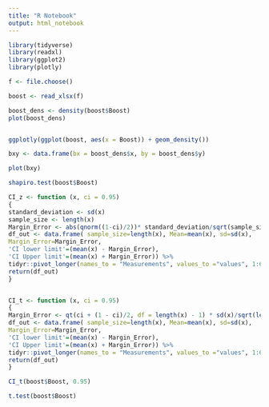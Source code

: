 ---
title: "R Notebook"
output: html_notebook
---

```{r}
library(tidyverse)
library(readxl)
library(ggplot2)
library(plotly)
```

```{r}
f <- file.choose()

boost <- read_xlsx(f)
```


```{r}
boost_dens <- density(boost$Boost)
plot(boost_dens)



```


```{r}
ggplotly(ggplot(boost, aes(x = Boost)) + geom_density())
```




```{r}
bxy <- data.frame(bx = boost_dens$x, by = boost_dens$y)

plot(bxy)

```
```{r}
shapiro.test(boost$Boost)
```

```{r}
CI_z <- function (x, ci = 0.95)
{
standard_deviation <- sd(x)
sample_size <- length(x)
Margin_Error <- abs(qnorm((1-ci)/2))* standard_deviation/sqrt(sample_size)
df_out <- data.frame( sample_size=length(x), Mean=mean(x), sd=sd(x),
Margin_Error=Margin_Error,
'CI lower limit'=(mean(x) - Margin_Error),
'CI Upper limit'=(mean(x) + Margin_Error)) %>%
tidyr::pivot_longer(names_to = "Measurements", values_to ="values", 1:6 )
return(df_out)
}


CI_t <- function (x, ci = 0.95)
{
Margin_Error <- qt(ci + (1 - ci)/2, df = length(x) - 1) * sd(x)/sqrt(length(x))
df_out <- data.frame( sample_size=length(x), Mean=mean(x), sd=sd(x),
Margin_Error=Margin_Error,
'CI lower limit'=(mean(x) - Margin_Error),
'CI Upper limit'=(mean(x) + Margin_Error)) %>%
tidyr::pivot_longer(names_to = "Measurements", values_to ="values", 1:6 )
return(df_out)
}
```

```{r}
CI_t(boost$Boost, 0.95)
```
```{r}
t.test(boost$Boost)
```

